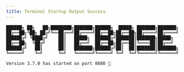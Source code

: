 ```yaml
---
title: Terminal Startup Output Success
---
```


```text
██████╗ ██╗   ██╗████████╗███████╗██████╗  █████╗ ███████╗███████╗
██╔══██╗╚██╗ ██╔╝╚══██╔══╝██╔════╝██╔══██╗██╔══██╗██╔════╝██╔════╝
██████╔╝ ╚████╔╝    ██║   █████╗  ██████╔╝███████║███████╗█████╗
██╔══██╗  ╚██╔╝     ██║   ██╔══╝  ██╔══██╗██╔══██║╚════██║██╔══╝
██████╔╝   ██║      ██║   ███████╗██████╔╝██║  ██║███████║███████╗
╚═════╝    ╚═╝      ╚═╝   ╚══════╝╚═════╝ ╚═╝  ╚═╝╚══════╝╚══════╝

Version 3.7.0 has started on port 8080 🚀

```
